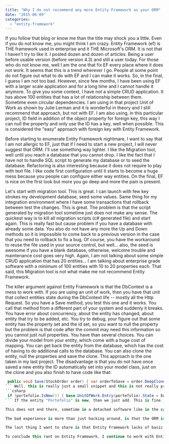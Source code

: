 ```yaml
---
title: "Why I do not recommend any more Entity Framework as your ORM"
date: "2015-06-09"
categories: 
  - "entity-framework"
---
```


If you follow that blog or know me than the title may shock you a little. Even if you do not know me, you might think I am crazy. Entity Framework (ef) is THE framework used in enterprise and it THE Microsoft's ORM. It is not that I haven't try to like it. I posted dozen and dozen of articles. Being a user before usable version (before version 4.3) and still a user today. For those who do not know me, well I am the one that fix EF every place where it does not work. It seems that this is a trend wherever I go. People at some point do not figure out what to do with EF and I can make it works. So, in the final, I guess I am not too bad. However, since few months, I have been using EF with a larger scale application and for a long time and I cannot handle it anymore. To give you some context, I have not a simple CRUD application. It has above 100 entities that has a lot of relationship between them. Sometime even circular dependencies. I am using in that project Unit of Work as shown by Julie Lerman and it is wonderful in theory and I still recommend that approach, but not with EF. I am also using, in this particular project, ID field in addition of the object property for foreign key, this way I can null the property and only use the ID has a key, well when possible. This is considered the "easy" approach with foreign key with Entity Framework.

Before starting to enumerate Entity Framework nightmare, I want to say that I am not allergic to EF, just that if I need to start a new project, I will never suggest that ORM. I'll use something way lighter. I like the Migration tool, well until you reach a database that you cannot drop. I like the fact that I have not to handle SQL script to generate my database or to seed the database. Refactoring is also interesting because it does not require to play with text file. I like code first configuration until it starts to become a huge mess because you people can configure either way entities. On the final, EF is nice on the first look but more you go deep and more the pain is present.

Let's start with migration tool. This is great. I can launch with few key strokes my development database, seed some values. Same thing for my integration environment where I have some transactions that rollback between test the changes. This is great. The problem is that the script generated by migration tool sometime just does not make any sense. The quickest way is to kill all migration scripts (c\# generated file) and start again. This is really fast but cause problem if you have a database with already some data. You also do not have any more the Up and Down methods so it is impossible to come back to a previous version in the case that you need to rollback to fix a bug. Of course, you have the workaround to reuse the file used in your source control, but well... also, the seed is awesome if you have a blank database, otherwise, welcome trouble and maintenance cost goes very high. Again, I am not talking about some simple CRUD application that has 20 entities... I am talking about enterprise grade software with a minimum of 100 entities with 10 to 20 properties each. That said, this Migration tool is not what make me not recommend Entity Framework.

The killer argument against Entity Framework is that the DbContext is a mess to work with. If you are using an unit of work, then you have that unit that collect entities state during the DbContext life -- mostly all the Http Request. So you have a Save method, you test this one and it works. You call that method from a different part of your system and suddenly it breaks. You have error about concurrency, about the entity has changed, about entity that try to be added, etc. You try to debug, your figure out that some entity has the property set and the id set, so you want to null the property but the problem is that code after the commit may need this information so you cannot just null properties. You have than several choices. You can divide your model from your entity, which come with a huge cost of mapping. You can get back the entity from the database, which has the cost of having to do additional calls to the database. You can also clone the entity, null the properties and save the clone. This approach is the one taken in my last project. The disadvantage is that you do not have once saved a new entity the ID automatically set into your model class, just on the clone and you also finish to have code like that: 
```csharp
 public void Save(StockOrder order) { var orderToSave = order.DeepClone(); portefolio.Owners = null; portefolio.Contest = null; portefolio.PortefolioStatistics = null; foreach (var order1 in portefolio.Orders) { order1.Portefolio = null; order1.UserWhoPlacedTheOrder = null; } //... 
``` Well, this is really just a small snippet and this is not really pretty. The problem become even uglier if you just want to change 1 value -- for example, changing an entity's state. To do something like that I would expect just to have to set which property I want to save and commit. Indeed, this is not what always works. So after having to null all properties of the main entity that we do not care to save, we need to specify which scalar property we want. Here is another piece of code that illustrate the problem. 
```csharp
 if (portefolio.IsNew()) { base.UnitOfWork.Entry(portefolio).State = EntityState.Added; } else { var portefolioWaitingBeingSaved = base.UnitOfWork.Set<Portefolio>().Local.SingleOrDefault(d => d.Id == portefolio.Id); if (portefolioWaitingBeingSaved == null || base.UnitOfWork.Entry(portefolioWaitingBeingSaved).State == EntityState.Detached) //Only do it once { base.UnitOfWork.Entry(portefolio).State = EntityState.Added; // Add to generate new ID for entities underneat base.UnitOfWork.Entry(portefolio).State = EntityState.Unchanged; // We change none of the scalar property, except the one that we specify after this call base.UnitOfWork.Entry(portefolio).Property(g => g.Capital).IsModified = true; } } 
``` If the entity "Portefolio" is new, than we just add. This is fine. However, if this is not the case, than we save which mean that I just want to save the "Capital". Well, I have to to a dace with Entity Framework by Adding and setting back to Unchanged the state, then setting the property that I want to save to true. Do not forget that I had also to put all other properties to null. I should just had to specify the entity, ensure that this one has its primary key set and tell EF to update the property desired. That's it... but no.

This does not end there, sometime in a detached software like in the case of web development, the use of unit of work become more a pain than something else. The main goal is to have several operation under the same transactions. It also helps a lot during test to mock the unit of work but sometime I couldn't get rid of problem about the DbContext having a reference to Entities that I just do not care any more. I created a Reset method the UnitOfWork class which can detach all entities. This way I can call this method before some operations. However, it works not always. So, I have a hack in the unit of work that simply kill the DbContext and create a new one. Sometime, if more than one commit is required in an Http Request, this method is needed. To few time I need to use it I feel bad, bad that I need to hack around with a version 6...

The bad experience is more than just hacking around, is that the ORM is supposed to make the life easier of developers and EF seems that this is not the case. This is not the case of what I see when I go into enterprise, neither my own. I am organizing my last project with Visual Studio Online and I have all my tasks and bug well planned. A quick glance to my impediment show that more than 70% of them are about Entity Framework. 85% of the time that I went above my estimation if because of Entity Framework bugs. Ouch.

The last thing I want to share is that Entity Framework lacks of basic feature like doing an update with a where clause. EF team expect that you get the entity from the database first on an Http Request this way you can ensure that the entity retrieved is really for the user and than you update this one -- this cause 2 database calls. Instead, a better approach would have been to get the data from the Http Request, build your entity with the binding fields of the Html form and save this one with a where clause with the user authenticated. If the entity does not belong to the user than no update is done -- EF could return 0 entity saved. 1 database call. This is one scenario on many that EF does not make sense if every database call is important for you. Which make me think that most of the time people are working on Intranet application when using Entity Framework. This is fine. And well, there is not a way out-of-the-box the set index... how come after 6 version? Oh yeah, EF 7 will work on NoSql database... this is not what we need, we need a solid ORM.

To conclude this rant on Entity Framework, I continue to work with Entity Framework every day on my side project (not at Microsoft), I am sure I will continue to work in the future with Entity Framework in multiple companies that use it on their website. However, I will not start a new project with this ORM on my own. If after 4 years of EF under my belt I still struggle to update a single field in one of my class than it means that something is wrong.
